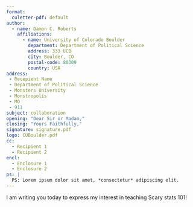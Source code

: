 ```yaml
---
format:
  culetter-pdf: default
author:
  - name: Damon C. Roberts
    affiliations:
      - name: University of Colorado Boulder
        department: Department of Political Science
        address: 333 UCB
        city: Boulder, CO
        postal-code: 80309
        country: USA
address:
 - Recepient Name
 - Department of Political Science
 - Monsters University
 - Monstropolis
 - MO
 - 911
subject: collaboration
opening: "Dear Sir or Madam,"
closing: "Yours Faithfully,"
signature: signature.pdf
logo: CUBoulder.pdf
cc:
  - Recipient 1
  - Recipient 2
encl:
  - Enclosure 1
  - Enclosure 2
ps: |
  PS: Lorem ipsum dolor sit amet, *consectetur* adipiscing elit.
---
```


I am writing you today to express my interest in teaching Scary stats 101!

